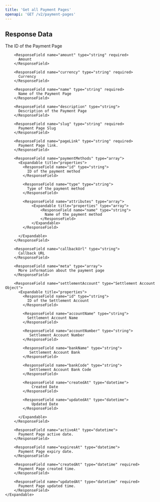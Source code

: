 ```yaml
---
title: 'Get all Payment Pages'
openapi: 'GET /v2/payment-pages'
---
```


## Response Data

<ResponseField name="paymentPages" type="array">
    <Expandable title="items">
        <ResponseField name="id" type="string" required>
          The ID of the Payment Page
        </ResponseField>

        <ResponseField name="amount" type="string" required>
          Amount
        </ResponseField>

        <ResponseField name="currency" type="string" required>
          Currency
        </ResponseField>

        <ResponseField name="name" type="string" required>
          Name of the Payment Page
        </ResponseField>

        <ResponseField name="description" type="string">
          Description of the Payment Page
        </ResponseField>

        <ResponseField name="slug" type="string" required>
          Payment Page Slug
        </ResponseField>

        <ResponseField name="pageLink" type="string" required>
          Payment Page link.
        </ResponseField>

        <ResponseField name="paymentMethods" type="array">
          <Expandable title="properties">
            <ResponseField name="id" type="string">
              ID of the payment method
            </ResponseField>

            <ResponseField name="type" type="string">
              Type of the payment method
            </ResponseField>

            <ResponseField name="attributes" type="array">
                <Expandable title="properties" type="array">
                    <ResponseField name="name" type="string">
                      Name of the payment method
                    </ResponseField>
                </Expandable>
            </ResponseField>

          </Expandable>
        </ResponseField>

        <ResponseField name="callbackUrl" type="string">
          Callback URL
        </ResponseField>

        <ResponseField name="meta" type="array">
          More information about the payment page
        </ResponseField>

        <ResponseField name="settlementAccount" type="Settlement Account Object">
          <Expandable title="properties">
            <ResponseField name="id" type="string">
              ID of the Settlement Account
            </ResponseField>

            <ResponseField name="accountName" type="string">
              Settlement Account Name
            </ResponseField>

            <ResponseField name="accountNumber" type="string">
               Settlement Account Number
            </ResponseField>

            <ResponseField name="bankName" type="string">
               Settlement Account Bank
            </ResponseField>

            <ResponseField name="bankCode" type="string">
               Settlement Account Bank Code
            </ResponseField>

            <ResponseField name="createdAt" type="datetime">
                Created Date
            </ResponseField>

            <ResponseField name="updatedAt" type="datetime">
                Updated Date
            </ResponseField>

          </Expandable>
        </ResponseField>

        <ResponseField name="activeAt" type="datetime">
          Payment Page active date.
        </ResponseField>

        <ResponseField name="expiresAt" type="datetime">
          Payment Page expiry date.
        </ResponseField>

        <ResponseField name="createdAt" type="datetime" required>
          Payment Page created time.
        </ResponseField>

        <ResponseField name="updatedAt" type="datetime" required>
          Payment Page updated time.
        </ResponseField>
    </Expandable>
</ResponseField>